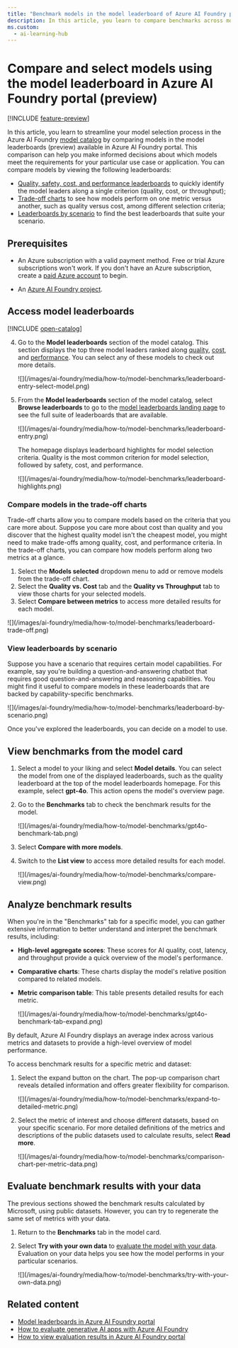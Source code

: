 ```yaml
---
title: "Benchmark models in the model leaderboard of Azure AI Foundry portal"
description: In this article, you learn to compare benchmarks across models and datasets, using the model leaderboards (preview) and the benchmarks feature in Azure AI Foundry portal.
ms.custom:
  - ai-learning-hub
---
```


# Compare and select models using the model leaderboard in Azure AI Foundry portal (preview)

[!INCLUDE [feature-preview](../includes/feature-preview)]

In this article, you learn to streamline your model selection process in the Azure AI Foundry [model catalog](../how-to/model-catalog-overview) by comparing models in the model leaderboards (preview) available in Azure AI Foundry portal. This comparison can help you make informed decisions about which models meet the requirements for your particular use case or application. You can compare models by viewing the following leaderboards:

- [Quality, safety, cost, and performance leaderboards](#access-model-leaderboards) to quickly identify the model leaders along a single criterion (quality, cost, or throughput);
- [Trade-off charts](#compare-models-in-the-trade-off-charts) to see how models perform on one metric versus another, such as quality versus cost, among different selection criteria;
- [Leaderboards by scenario](#view-leaderboards-by-scenario) to find the best leaderboards that suite your scenario.

## Prerequisites

- An Azure subscription with a valid payment method. Free or trial Azure subscriptions won't work. If you don't have an Azure subscription, create a [paid Azure account](https://azure.microsoft.com/pricing/purchase-options/pay-as-you-go) to begin.

- An [Azure AI Foundry project](create-projects).

## Access model leaderboards

[!INCLUDE [open-catalog](../includes/open-catalog)]

4. Go to the **Model leaderboards** section of the model catalog. This section displays the top three model leaders ranked along [quality](../concepts/model-benchmarks.md#quality-benchmarks-of-language-models), [cost](../concepts/model-benchmarks.md#cost-benchmarks-of-language-models), and [performance](../concepts/model-benchmarks.md#performance-benchmarks-of-language-models). You can select any of these models to check out more details.

    <Frame>
        ![](/images/ai-foundry/media/how-to/model-benchmarks/leaderboard-entry-select-model.png)
    </Frame>

1. From the **Model leaderboards** section of the model catalog, select **Browse leaderboards**  to go to the [model leaderboards landing page](https://aka.ms/model-leaderboards) to see the full suite of leaderboards that are available.

    <Frame>
        ![](/images/ai-foundry/media/how-to/model-benchmarks/leaderboard-entry.png)
    </Frame>

    The homepage displays leaderboard highlights for model selection criteria. Quality is the most common criterion for model selection, followed by safety, cost, and performance.

    <Frame>
        ![](/images/ai-foundry/media/how-to/model-benchmarks/leaderboard-highlights.png)
    </Frame>


### Compare models in the trade-off charts

Trade-off charts allow you to compare models based on the criteria that you care more about. Suppose you care more about cost than quality and you discover that the highest quality model isn't the cheapest model, you might need to make trade-offs among quality, cost, and performance criteria. In the trade-off charts, you can compare how models perform along two metrics at a glance. 

1. Select the **Models selected** dropdown menu to add or remove models from the trade-off chart.
1. Select the **Quality vs. Cost** tab and the **Quality vs Throughput** tab to view those charts for your selected models.
1. Select **Compare between metrics** to access more detailed results for each model.

<Frame>
    ![](/images/ai-foundry/media/how-to/model-benchmarks/leaderboard-trade-off.png)
</Frame>

### View leaderboards by scenario

Suppose you have a scenario that requires certain model capabilities. For example, say you're building a question-and-answering chatbot that requires good question-and-answering and reasoning capabilities. You might find it useful to compare models in these leaderboards that are backed by capability-specific benchmarks.

<Frame>
    ![](/images/ai-foundry/media/how-to/model-benchmarks/leaderboard-by-scenario.png)
</Frame>


Once you've explored the leaderboards, you can decide on a model to use. 

## View benchmarks from the model card

1. Select a model to your liking and select **Model details**. You can select the model from one of the displayed leaderboards, such as the quality leaderboard at the top of the model leaderboards homepage. For this example, select **gpt-4o**. This action opens the model's overview page.

1. Go to the **Benchmarks** tab to check the benchmark results for the model.
  
    <Frame>
        ![](/images/ai-foundry/media/how-to/model-benchmarks/gpt4o-benchmark-tab.png)
    </Frame>

1. Select **Compare with more models**.

1. Switch to the **List view** to access more detailed results for each model.

    <Frame>
        ![](/images/ai-foundry/media/how-to/model-benchmarks/compare-view.png)
    </Frame>

## Analyze benchmark results

When you're in the "Benchmarks" tab for a specific model, you can gather extensive information to better understand and interpret the benchmark results, including:

- **High-level aggregate scores**: These scores for AI quality, cost, latency, and throughput provide a quick overview of the model's performance.
- **Comparative charts**: These charts display the model's relative position compared to related models.
- **Metric comparison table**: This table presents detailed results for each metric.

    <Frame>
        ![](/images/ai-foundry/media/how-to/model-benchmarks/gpt4o-benchmark-tab-expand.png)
    </Frame>

By default, Azure AI Foundry displays an average index across various metrics and datasets to provide a high-level overview of model performance.

To access benchmark results for a specific metric and dataset:

1. Select the expand button on the chart. The pop-up comparison chart reveals detailed information and offers greater flexibility for comparison.

    <Frame>
        ![](/images/ai-foundry/media/how-to/model-benchmarks/expand-to-detailed-metric.png)
    </Frame>

1. Select the metric of interest and choose different datasets, based on your specific scenario. For more detailed definitions of the metrics and descriptions of the public datasets used to calculate results, select **Read more**.

    <Frame>
        ![](/images/ai-foundry/media/how-to/model-benchmarks/comparison-chart-per-metric-data.png)
    </Frame>


## Evaluate benchmark results with your data

The previous sections showed the benchmark results calculated by Microsoft, using public datasets. However, you can try to regenerate the same set of metrics with your data.

1. Return to the **Benchmarks** tab in the model card.
1. Select **Try with your own data** to [evaluate the model with your data](evaluate-generative-ai-app.md#fine-tuned-model-evaluation). Evaluation on your data helps you see how the model performs in your particular scenarios.

    <Frame>
        ![](/images/ai-foundry/media/how-to/model-benchmarks/try-with-your-own-data.png)
    </Frame>

## Related content

- [Model leaderboards in Azure AI Foundry portal](../concepts/model-benchmarks)
- [How to evaluate generative AI apps with Azure AI Foundry](evaluate-generative-ai-app)
- [How to view evaluation results in Azure AI Foundry portal](evaluate-results)
